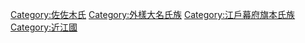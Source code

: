 [[Category:佐佐木氏|Category:佐佐木氏]]
[[Category:外樣大名氏族|Category:外樣大名氏族]]
[[Category:江戶幕府旗本氏族|Category:江戶幕府旗本氏族]]
[[Category:近江國|Category:近江國]]